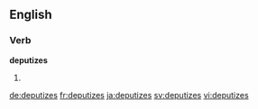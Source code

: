 
==English==

===Verb===
'''deputizes'''

# {{en-third-person singular of|deputize}}

[[de:deputizes]]
[[fr:deputizes]]
[[ja:deputizes]]
[[sv:deputizes]]
[[vi:deputizes]]